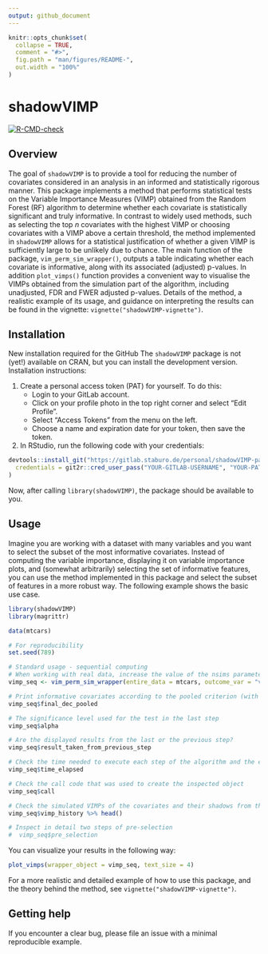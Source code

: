 ```yaml
---
output: github_document
---
```


<!-- README.md is generated from README.Rmd. Please edit that file -->

```r
knitr::opts_chunk$set(
  collapse = TRUE,
  comment = "#>",
  fig.path = "man/figures/README-",
  out.width = "100%"
)
```

# shadowVIMP

<!-- badges: start -->
[![R-CMD-check](https://github.com/OktawiaStaburo/shadowVIMP/actions/workflows/R-CMD-check.yaml/badge.svg)](https://github.com/OktawiaStaburo/shadowVIMP/actions/workflows/R-CMD-check.yaml)
<!-- badges: end -->

<!-- keep`README.md` up-to-date -> use`devtools::build_readme()`-->

## Overview

The goal of `shadowVIMP` is to provide a tool for reducing the number of covariates considered in an analysis in an informed and statistically rigorous manner. This package implements a method that performs statistical tests on the Variable Importance Measures (VIMP) obtained from the Random Forest (RF) algorithm to determine whether each covariate is statistically significant and truly informative. In contrast to widely used methods, such as selecting the top *n* covariates with the highest VIMP or choosing covariates with a VIMP above a certain threshold, the method implemented in `shadowVIMP` allows for a statistical justification of whether a given VIMP is sufficiently large to be unlikely due to chance. The main function of the package, `vim_perm_sim_wrapper()`, outputs a table indicating whether each covariate is informative, along with its associated (adjusted) p-values. In addition `plot_vimps()` function provides a convenient way to visualise the VIMPs obtained from the simulation part of the algorithm, including unadjusted, FDR and FWER adjusted p-values. Details of the method, a realistic example of its usage, and guidance on interpreting the results can be found in the vignette: `vignette("shadowVIMP-vignette")`.

## Installation

New installation required for the GitHub
The `shadowVIMP` package is not (yet!) available on CRAN, but you can install the development version. Installation instructions:

1. Create a personal access token (PAT) for yourself. To do this:
   - Login to your GitLab account.
   - Click on your profile photo in the top right corner and select "Edit Profile".
   - Select "Access Tokens" from the menu on the left.
   - Choose a name and expiration date for your token, then save the token.
2. In RStudio, run the following code with your credentials:

``` r
devtools::install_git("https://gitlab.staburo.de/personal/shadowVIMP-package.git",
  credentials = git2r::cred_user_pass("YOUR-GITLAB-USERNAME", "YOUR-PAT-TOKEN")
)
```

Now, after calling `library(shadowVIMP)`, the package should be available to you. 

## Usage

Imagine you are working with a dataset with many variables and you want to select the subset of the most informative covariates. Instead of computing the variable importance, displaying it on variable importance plots, and (somewhat arbitrarily) selecting the set of informative features, you can use the method implemented in this package and select the subset of features in a more robust way. The following example shows the basic use case.

```r
library(shadowVIMP)
library(magrittr)

data(mtcars)

# For reproducibility
set.seed(789)

# Standard usage - sequential computing
# When working with real data, increase the value of the nsims parameter or leave it at the default value
vimp_seq <- vim_perm_sim_wrapper(entire_data = mtcars, outcome_var = "vs", nsims = c(30, 100, 150))

# Print informative covariates according to the pooled criterion (with and without p-value correction)
vimp_seq$final_dec_pooled

# The significance level used for the test in the last step
vimp_seq$alpha

# Are the displayed results from the last or the previous step?
vimp_seq$result_taken_from_previous_step

# Check the time needed to execute each step of the algorithm and the entire procedure
vimp_seq$time_elapsed

# Check the call code that was used to create the inspected object
vimp_seq$call

# Check the simulated VIMPs of the covariates and their shadows from the last step of the procedure
vimp_seq$vimp_history %>% head()

# Inspect in detail two steps of pre-selection
#  vimp_seq$pre_selection
```

You can visualize your results in the following way:

```r
plot_vimps(wrapper_object = vimp_seq, text_size = 4)
```

For a more realistic and detailed example of how to use this package, and the theory behind the method, see `vignette("shadowVIMP-vignette")`.

## Getting help

If you encounter a clear bug, please file an issue with a minimal reproducible example.

